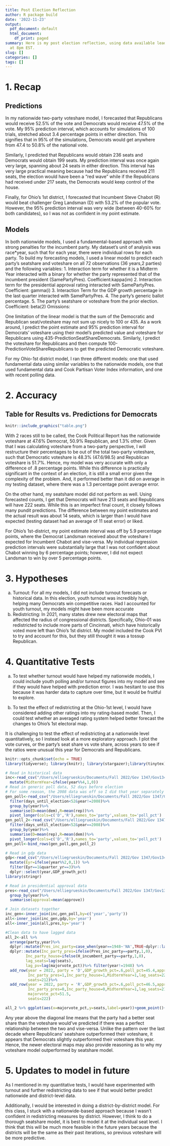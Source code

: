 ```yaml
---
title: Post Election Reflection
author: R package build
date: '2022-11-23'
output:
  pdf_document: default
  html_document:
    df_print: paged
summary: Here is my post election reflection, using data available leading up to 11/23
  at 8pm EST.
slug: []
categories: []
tags: []
---
```


# 1.	Recap

## Predictions
In my nationwide two-party voteshare model, I forecasted that Republicans would receive 52.5% of the vote and Democrats would receive 47.5% of the vote. My 95% prediction interval, which accounts for simulations of 100 trials, stretched about 3.4 percentage points in either direction. This signifies that in 95% of the simulations, Democrats would get anywhere from 47.4 to 50.8% of the national vote. 

Similarly, I predicted that Republicans would obtain 236 seats and Democrats would obtain 199 seats. My prediction interval was once again very large, spanning about 24 seats in either direction. This interval has very large practical meaning because had the Republicans received 211 seats, the election would have been a “red wave” while if the Republicans had received under 217 seats, the Democrats would keep control of the house.

Finally, for Ohio’s 1st district, I forecasted that Incumbent Steve Chabot (R) would beat challenger Greg Landsman (D) with 53.2% of the popular vote. However, the 95% prediction interval was very wide (between 40-60% for both candidates), so I was not as confident in my point estimate. 


## Models 

In both nationwide models, I used a fundamental-based approach with strong penalties for the incumbent party. My dataset’s unit of analysis was race*year, such that for each year, there were individual rows for each party.
 To build my forecasting models, I used a linear model to predict each party’s seatshare and voteshare on all 72 observations (36 years,2 parties) and the following variables:
1. Interaction term for whether it is a Midterm Year interacted with a binary for whether the party represented that of the incumbent president (SamePartyPres). Coefficient:kappa(im)
2. Interaction term for the presidential approval rating interacted with SamePartyPres. Coefficient: gamma(i)
3. Interaction Term for the GDP growth percentage in the last quarter interacted with SamePartyPres. 
4. The party’s generic ballot percentage. 
5. The party’s seatshare or voteshare from the prior election. Coefficient: beta(2) Omissions: 

One limitation of the linear model is that the sum of the Democratic and Republican seat/voteshare may not sum up nicely to 100 or 435. As a work around, I predict the point estimate and 95% prediction interval for Democrats’ voteshare using their model’s predicted value and voteshare for Republicans using 435-PredictionSeatShareDemocrats. Similarly, I predict the voteshare for Republicans and then compute 100-PredictionVoteShareRepublicans to get the predicted Democratic voteshare.

For my Ohio-1st district model, I ran three different models: one that used fundamental data using similar variables to the nationwide models, one that used fundamental data and Cook Partisan Voter Index information, and one with recent polling data. 

# 2.	Accuracy

## Table for Results vs. Predictions for Democrats
```r
knitr::include_graphics("table.png")
```
With 2 races still to be called, the Cook Political Report has the nationwide voteshare at 47.6% Democrat, 50.9% Republican, and 1.3% other. Given that I was calculating voteshare from a two-party perspective, I will restructure their percentages to be out of the total two-party voteshare, such that Democratic voteshare is 48.3% (47.6/98.5) and Republican voteshare is 51.7%. Hence, my model was very accurate with only a difference of .8 percentage points. While this difference is practically significant in the context of an election, it is still a small error given the complexity of the problem. And, it performed better than it did on average in my testing dataset, where there was a 1.3 percentage point average error.

On the other hand, my seatshare model did not perform as well. Using forecasted counts, I get that Democrats will have 213 seats and Republicans will have 222 seats. While this is an imperfect final count, it closely follows many pundit predictions. The difference between my point estimates and the actual result was about 14 seats, which is larger than I would have expected (testing dataset had an average of 11 seat error) or liked. 

For Ohio’s 1st-district, my point estimate interval was off by 5.9 percentage points, where the Democrat Landsman received about the voteshare I expected for Incumbent Chabot and vise-versa. My individual regression prediction intervals were substantially large that I was not confident about Chabot winning by 6 percentage points; however, I did not expect Landsman to win by over 5 percentage points.


# 3.	Hypotheses 
a.	Turnout: For all my models, I did not include turnout forecasts or historical data. In this election, youth turnout was incredibly high, helping many Democrats win competitive races. Had I accounted for youth turnout, my models might have been more accurate 
b.	Redistricting: In 2021, many states drew new electoral maps that affected the radius of congressional districts. Specifically, Ohio-01 was redistricted to include more parts of Cincinnati, which have historically voted more left than Ohio’s 1st district. My model included the Cook PVI to try and account for this, but they still thought it was a tossup Republican.

# 4.	Quantitative Tests 
a.	To test whether turnout would have helped my nationwide models, I could include youth polling and/or turnout figures into my model and see if they would have helped with prediction error. I was hesitant to use this because it was harder data to capture over time, but it would be fruitful to explore.

b.	To test the effect of redistricting at the Ohio-1st level, I would have considered adding other ratings into my rating-based model. Then, I could test whether an averaged rating system helped better forecast the changes to Ohio’s 1st electoral map.

It is challenging to test the effect of redistricting at a nationwide level quantitatively, so 
I instead look at a more exploratory approach. I plot the vote curves, or the party's seat share vs vote share, across years to see if the ratios were unusual this year for Democrats and Republicans. 

```r
knitr::opts_chunk$set(echo = TRUE)
library(tidyverse); library(knitr); library(stargazer);library(tinytex);library(lubridate)
```

```r
# Read in historical data
inc<-read_csv("/Users/elliegrueskin/Documents/Fall 2022/Gov 1347/Gov1347/data/by_nation/inc_pop_vote_df.csv")%>%
  mutate(MidtermYear=ifelse(year%%4,1,0)) 
# Read in generic poll data, 52 days before election
# For some reason, the 2008 data was off so I did that year separately
gen_poll<-read_csv("/Users/elliegrueskin/Documents/Fall 2022/Gov 1347/Gov1347/data/by_nation/GenericPolls1942_2020.csv")%>%
  filter(days_until_election<52&year!=2008)%>%
  group_by(year)%>%
  summarise(D=mean(dem),R=mean(rep))%>%
  pivot_longer(cols=c('D','R'),names_to='party',values_to='poll_pct')
gen_poll_2<-read_csv("/Users/elliegrueskin/Documents/Fall 2022/Gov 1347/Gov1347/data/by_nation/GenericPolls1942_2020.csv")%>%
  filter(days_until_election<52&year==2008)%>%
  group_by(year)%>%
  summarise(D=mean(rep),R=mean(dem))%>%
  pivot_longer(cols=c('D','R'),names_to='party',values_to='poll_pct')
gen_poll<-bind_rows(gen_poll,gen_poll_2)

# Read in gdp data
gdp<-read_csv("/Users/elliegrueskin/Documents/Fall 2022/Gov 1347/Gov1347/data/by_nation/GDP_quarterly.csv")%>%
  mutate(Eyr=ifelse(year%%2,0,1)) %>%
  filter(Eyr==1&quarter_yr==3)%>%
  dplyr::select(year,GDP_growth_pct)
library(stringr)

# Read in presidential approval data 
pres<-read_csv("/Users/elliegrueskin/Documents/Fall 2022/Gov 1347/Gov1347/data/by_nation/pres_approval_gallup_1941-2022.csv")%>%
  group_by(year)%>%
  summarise(approval=mean(approve))

# Join datasets together
inc_gen<-inner_join(inc,gen_poll,by=c('year','party'))
all<-inner_join(inc_gen,gdp,by='year')
all<-inner_join(all,pres,by='year')

#Clean data to have lagged data
all_2<-all %>% 
  arrange(party,year)%>%
  dplyr::mutate(Pres_inc_party=case_when(year==1948~'NA',TRUE~dplyr::lag(president_party,  n=1)))%>%
  dplyr::mutate(Inc_party_pres=ifelse(Pres_inc_party==party,1,0),
         Inc_party_house=ifelse(H_incumbent_party==party,1,0),
         lag_seats=lag(seats),
         lag_pv=lag(majorvote_pct))%>% filter(year!=1948) %>%
  add_row(year = 2022, party = 'D',GDP_growth_pct=.6,poll_pct=45.4,approval=42.1,
          Inc_party_pres=1,Inc_party_house=1,MidtermYear=1,lag_seats=222,lag_pv=51.5,majorvote_pct=48.5,
          seats=212)%>%
  add_row(year = 2022, party = 'R',GDP_growth_pct=.6,poll_pct=46.5,approval=42.1,
          Inc_party_pres=0,Inc_party_house=0,MidtermYear=1,lag_seats=212,lag_pv=48.5,
          majorvote_pct=51.5,
          seats=222)
```
```r
all_2 %>% ggplot(aes(x=majorvote_pct,y=seats,label=year))+geom_point()+geom_label()+facet_wrap(~party)+geom_abline(slope=8.75,intercept=-221)+labs(title='Seat Share Vs. Vote Share by Party, Year',subtitle='Diagonal line represents perfect relationship between two')
```

Any year above the diagonal line means that the party had a better seat share than the voteshare
would've predicted if there was a perfect relationship between the two and vise-versa. Unlike the pattern 
over the last decade where Republicans' seatshare outperformed their voteshare, it appears
that Democrats slightly outperformed their voteshare this year. Hence, the newer electoral maps may also
provide reasoning as to why my voteshare model outperformed by seatshare model.



# 5.	Updates to model in future
As I mentioned in my quantitative tests, I would have experimented with turnout and further redistricting data to see if that would better predict nationwide and district-level data.
 
Additionally, I would be interested in doing a district-by-district model. For this class, I stuck with a nationwide-based approach because I wasn’t confident in redistricting measures by district. However, I think to do a thorough seatshare model, it is best to model it at the individual seat level. I think that this will be much more feasible in the future years because the districts will be the same as their past iterations, so previous voteshare will be more predictive. 
